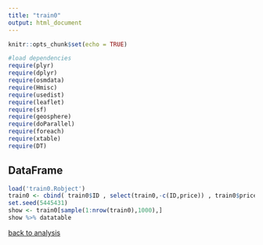 ```yaml
---
title: "train0"
output: html_document
---
```


```r
knitr::opts_chunk$set(echo = TRUE)
```

```r
#load dependencies
require(plyr)
require(dplyr)
require(osmdata)
require(Hmisc)
require(usedist)
require(leaflet)
require(sf)
require(geosphere)
require(doParallel)
require(foreach)
require(xtable)
require(DT)
```

## DataFrame
```r
load('train0.Robject')
train0 <- cbind( train0$ID , select(train0,-c(ID,price)) , train0$price)
set.seed(5445431)
show <- train0[sample(1:nrow(train0),1000),]
show %>% datatable
```

[back to analysis](report.html#data)